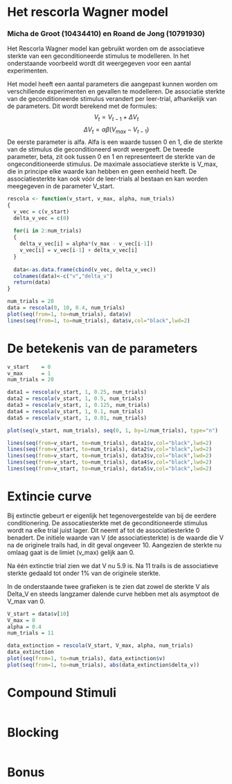 # Het rescorla Wagner model

### Micha de Groot (10434410) en Roand de Jong (10791930)

Het Rescorla Wagner model kan gebruikt worden om de associatieve sterkte van een geconditioneerde stimulus te modelleren. In het onderstaande voorbeeld wordt dit weergegeven voor een aantal experimenten.

Het model heeft een aantal parameters die aangepast kunnen worden om verschillende experimenten en gevallen te modelleren. De associatie sterkte van de geconditioneerde stimulus verandert per leer-trial, afhankelijk van de parameters. Dit wordt berekend met de formules:
$$V_t = V_{t-1} + \Delta V_t $$
$$ \Delta V_t = \alpha \beta (V_{max} - V_{t-1})$$
De eerste parameter is alfa. Alfa is een waarde tussen 0 en 1, die de sterkte van de stimulus die geconditioneerd wordt weergeeft. De tweede parameter, beta, zit ook tussen 0 en 1 en representeert de sterkte van de ongeconditioneerde stimulus.
De maximale associatieve sterkte is V_max, die in principe elke waarde kan hebben en geen eenheid heeft. De associatiesterkte kan ook vóór de leer-trials al bestaan en kan worden meegegeven in de parameter V_start.

```r
rescola <- function(v_start, v_max, alpha, num_trials)
{
  v_vec = c(v_start)
  delta_v_vec = c(0)
  
  for(i in 2:num_trials)
  {
    delta_v_vec[i] = alpha*(v_max - v_vec[i-1])
    v_vec[i] = v_vec[i-1] + delta_v_vec[i]
  }
  
  data<-as.data.frame(cbind(v_vec, delta_v_vec))
  colnames(data)<-c("v","delta_v")
  return(data)
}

num_trials = 20
data = rescola(0, 10, 0.4, num_trials)
plot(seq(from=1, to=num_trials), data$v)
lines(seq(from=1, to=num_trials), data$v,col="black",lwd=2)
```

# De betekenis van de parameters

```r
v_start    = 0
v_max      = 1
num_trials = 20

data1 = rescola(v_start, 1, 0.25, num_trials)
data2 = rescola(v_start, 1, 0.5, num_trials)
data3 = rescola(v_start, 1, 0.125, num_trials)
data4 = rescola(v_start, 1, 0.1, num_trials)
data5 = rescola(v_start, 1, 0.01, num_trials)

plot(seq(v_start, num_trials), seq(0, 1, by=1/num_trials), type="n")

lines(seq(from=v_start, to=num_trials), data1$v,col="black",lwd=2)
lines(seq(from=v_start, to=num_trials), data2$v,col="black",lwd=2)
lines(seq(from=v_start, to=num_trials), data3$v,col="black",lwd=2)
lines(seq(from=v_start, to=num_trials), data4$v,col="black",lwd=2)
lines(seq(from=v_start, to=num_trials), data5$v,col="black",lwd=2)
```

# Extincie curve

Bij extinctie gebeurt er eigenlijk het tegenovergestelde van bij de eerdere conditionering. De assocatiesterkte met de geconditioneerde stimulus wordt na elke trial juist lager. Dit neemt af tot de associatiesterkte 0 benadert. 
De initiele waarde van V (de associatiesterkte) is de waarde die V na de originele trails had, in dit geval ongeveer 10. Aangezien de sterkte nu omlaag gaat is de limiet (v_max) gelijk aan 0.

Na één extinctie trial zien we dat V nu 5.9 is. 
Na 11 trails is de associatieve sterkte gedaald tot onder 1% van de originele sterkte.

In de onderstaande twee grafieken is te zien dat zowel de sterkte V als Delta_V en steeds langzamer dalende curve hebben met als asymptoot de V_max van 0.

```r
V_start = data$v[10]
V_max = 0
alpha = 0.4
num_trials = 11

data_extinction = rescola(V_start, V_max, alpha, num_trials)
data_extinction
plot(seq(from=1, to=num_trials), data_extinction$v)
plot(seq(from=1, to=num_trials), abs(data_extinction$delta_v))

```

# Compound Stimuli

```r

```

# Blocking

```r

```

# Bonus

```r

```